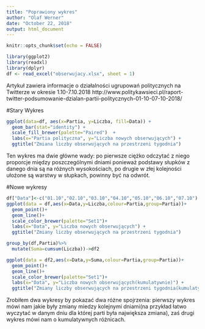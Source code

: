 ```yaml
---
title: "Poprawiony wykres"
author: "Olaf Werner"
date: "October 22, 2018"
output: html_document
---
```


```r
knitr::opts_chunk$set(echo = FALSE)
```

```r
library(ggplot2)
library(readxl)
library(dplyr)
df <- read_excel("obserwujacy.xlsx", sheet = 1)
```

Artykuł zawiera informacje o działalności ugrupowań politycznych na Twitterze w okresie 1.10-7.10.2018
http://www.politykawsieci.pl/raport-twitter-podsumowanie-dzialan-partii-politycznych-01-10-07-10-2018/

#Stary Wykres

```r
ggplot(data=df, aes(x=Partia, y=Liczba, fill=Data)) +
  geom_bar(stat="identity") + 
  scale_fill_brewer(palette="Paired")  + 
  labs(x="Partia polityczna", y="Liczba nowych obserwujących") +
  ggtitle("Zmiana liczby obserwujących na przestrzeni tygodnia")
```

Ten wykres ma dwie główne wady: po pierwsze ciężko odczytać z niego proporcje między poszczególnymi dniami ponieważ podstawy słupków z danego dnia są na różnych wysokościach, po drugie w złej kolejności ułożone są warstwy w słupkach, powinny być na odwrót.

#Nowe wykresy

```r
df["Data"]<-c("01.10","02.10","03.10","04.10","05.10","06.10","07.10")
ggplot(data = df,aes(x=Data,y=Liczba,colour=Partia,group=Partia))+
  geom_point()+
  geom_line()+
  scale_color_brewer(palette="Set1")+ 
  labs(x="Data", y="Liczba nowych obserwujących") +
  ggtitle("Zmiany liczby obserwujących na przestrzeni tygodnia")

group_by(df,Partia)%>%
  mutate(Suma=cumsum(Liczba))->df2

ggplot(data = df2,aes(x=Data,y=Suma,colour=Partia,group=Partia))+
  geom_point()+
  geom_line()+
  scale_color_brewer(palette="Set1")+ 
  labs(x="Data", y="Liczba nowych obserwujących(kumulatywnie)") +
  ggtitle("Zmiany liczby obserwujących na przestrzeni tygodnia(kumulatywnie)")

```

Zrobiłem dwa wykresy by pokazać dwa różne spojrzenia: pierwszy wykres mówi nam jakie były zmiany miedzy kolejnymi dniami(na przykład łatwo wyczytać w danym dniu dla której parti była największa zmiana), zaś drugi wykres mówi nam o kumulatywnych różnicach.



